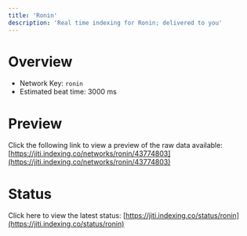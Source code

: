 ```yaml
---
title: 'Ronin'
description: 'Real time indexing for Ronin; delivered to you'
---
```


# Overview
- Network Key: `ronin`
- Estimated beat time: 3000 ms

# Preview
Click the following link to view a preview of the raw data available: [https://jiti.indexing.co/networks/ronin/43774803](https://jiti.indexing.co/networks/ronin/43774803)

# Status
Click here to view the latest status: [https://jiti.indexing.co/status/ronin](https://jiti.indexing.co/status/ronin)
